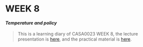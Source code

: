 # **WEEK 8** {.unnumbered}

#### ***Temperature and policy*** {.unnumbered}

> This is a learning diary of CASA0023 WEEK 8, the lecture presentation is [here](https://andrewmaclachlan.github.io/CASA0023-lecture-8/#1), and the practical material is [here](https://andrewmaclachlan.github.io/CASA0023/8_temperature.html).